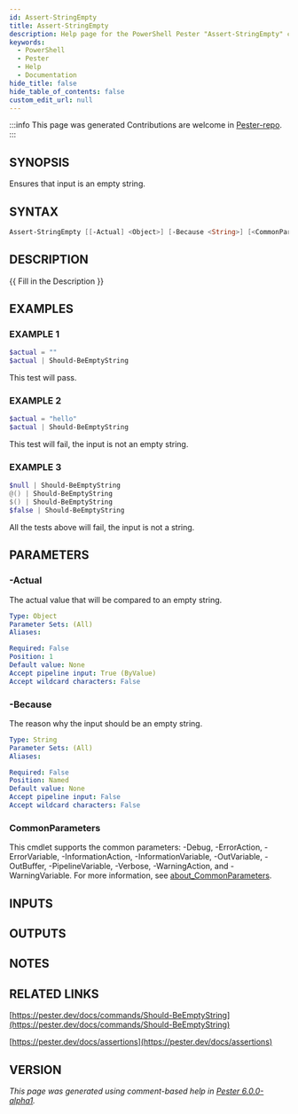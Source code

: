 ```yaml
---
id: Assert-StringEmpty
title: Assert-StringEmpty
description: Help page for the PowerShell Pester "Assert-StringEmpty" command
keywords:
  - PowerShell
  - Pester
  - Help
  - Documentation
hide_title: false
hide_table_of_contents: false
custom_edit_url: null
---
```


:::info This page was generated
Contributions are welcome in [Pester-repo](https://github.com/pester/pester).
:::

## SYNOPSIS

Ensures that input is an empty string.

## SYNTAX

```powershell
Assert-StringEmpty [[-Actual] <Object>] [-Because <String>] [<CommonParameters>]
```

## DESCRIPTION

\{\{ Fill in the Description \}\}

## EXAMPLES

### EXAMPLE 1

```powershell
$actual = ""
$actual | Should-BeEmptyString
```

This test will pass.

### EXAMPLE 2

```powershell
$actual = "hello"
$actual | Should-BeEmptyString
```

This test will fail, the input is not an empty string.

### EXAMPLE 3

```powershell
$null | Should-BeEmptyString
@() | Should-BeEmptyString
$() | Should-BeEmptyString
$false | Should-BeEmptyString
```

All the tests above will fail, the input is not a string.

## PARAMETERS

### -Actual

The actual value that will be compared to an empty string.

```yaml
Type: Object
Parameter Sets: (All)
Aliases:

Required: False
Position: 1
Default value: None
Accept pipeline input: True (ByValue)
Accept wildcard characters: False
```

### -Because

The reason why the input should be an empty string.

```yaml
Type: String
Parameter Sets: (All)
Aliases:

Required: False
Position: Named
Default value: None
Accept pipeline input: False
Accept wildcard characters: False
```

### CommonParameters

This cmdlet supports the common parameters: -Debug, -ErrorAction, -ErrorVariable, -InformationAction, -InformationVariable, -OutVariable, -OutBuffer, -PipelineVariable, -Verbose, -WarningAction, and -WarningVariable. For more information, see [about_CommonParameters](http://go.microsoft.com/fwlink/?LinkID=113216).

## INPUTS

## OUTPUTS

## NOTES

## RELATED LINKS

[https://pester.dev/docs/commands/Should-BeEmptyString](https://pester.dev/docs/commands/Should-BeEmptyString)

[https://pester.dev/docs/assertions](https://pester.dev/docs/assertions)

## VERSION

*This page was generated using comment-based help in [Pester 6.0.0-alpha1](https://github.com/pester/pester).*
